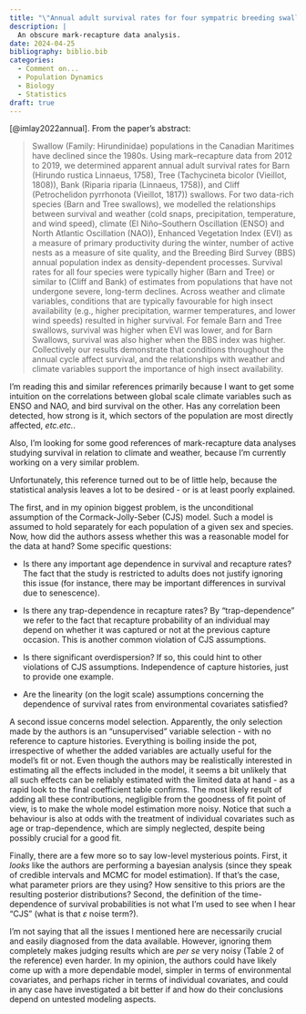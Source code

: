 ```yaml
---
title: "\"Annual adult survival rates for four sympatric breeding swallow species\" by Imlay et al."
description: |
  An obscure mark-recapture data analysis.
date: 2024-04-25
bibliography: biblio.bib
categories: 
  - Comment on...
  - Population Dynamics
  - Biology
  - Statistics
draft: true
---
```


[@imlay2022annual]. From the paper's abstract:

> Swallow (Family: Hirundinidae) populations in the Canadian Maritimes have declined since the 1980s. Using mark–recapture data from 2012 to 2019, we determined apparent annual adult survival rates for Barn (Hirundo rustica Linnaeus, 1758), Tree (Tachycineta bicolor (Vieillot, 1808)), Bank (Riparia riparia (Linnaeus, 1758)), and Cliff (Petrochelidon pyrrhonota (Vieillot, 1817)) swallows. For two data-rich species (Barn and Tree swallows), we modelled the relationships between survival and weather (cold snaps, precipitation, temperature, and wind speed), climate (El Niño–Southern Oscillation (ENSO) and North Atlantic Oscillation (NAO)), Enhanced Vegetation Index (EVI) as a measure of primary productivity during the winter, number of active nests as a measure of site quality, and the Breeding Bird Survey (BBS) annual population index as density-dependent processes. Survival rates for all four species were typically higher (Barn and Tree) or similar to (Cliff and Bank) of estimates from populations that have not undergone severe, long-term declines. Across weather and climate variables, conditions that are typically favourable for high insect availability (e.g., higher precipitation, warmer temperatures, and lower wind speeds) resulted in higher survival. For female Barn and Tree swallows, survival was higher when EVI was lower, and for Barn Swallows, survival was also higher when the BBS index was higher. Collectively our results demonstrate that conditions throughout the annual cycle affect survival, and the relationships with weather and climate variables support the importance of high insect availability.

I'm reading this and similar references primarily because I want to get some intuition on the correlations between global scale climate variables such as ENSO and NAO, and bird survival on the other. Has any correlation been detected, how strong is it, which sectors of the population are most directly affected, *etc.etc.*.

Also, I'm looking for some good references of mark-recapture data analyses studying survival in relation to climate and weather, because I'm currently working on a very similar problem.

Unfortunately, this reference turned out to be of little help, because the statistical analysis leaves a lot to be desired - or is at least poorly explained.

The first, and in my opinion biggest problem, is the unconditional assumption of the Cormack-Jolly-Seber (CJS) model. Such a model is assumed to hold separately for each population of a given sex and species. Now, how did the authors assess whether this was a reasonable model for the data at hand? Some specific questions:

-   Is there any important age dependence in survival and recapture rates? The fact that the study is restricted to adults does not justify ignoring this issue (for instance, there may be important differences in survival due to senescence).

-   Is there any trap-dependence in recapture rates? By "trap-dependence" we refer to the fact that recapture probability of an individual may depend on whether it was captured or not at the previous capture occasion. This is another common violation of CJS assumptions.

-   Is there significant overdispersion? If so, this could hint to other violations of CJS assumptions. Independence of capture histories, just to provide one example.

-   Are the linearity (on the logit scale) assumptions concerning the dependence of survival rates from environmental covariates satisfied?

A second issue concerns model selection. Apparently, the only selection made by the authors is an "unsupervised" variable selection - with no reference to capture histories. Everything is boiling inside the pot, irrespective of whether the added variables are actually useful for the model's fit or not. Even though the authors may be realistically interested in estimating all the effects included in the model, it seems a bit unlikely that all such effects can be reliably estimated with the limited data at hand - as a rapid look to the final coefficient table confirms. The most likely result of adding all these contributions, negligible from the goodness of fit point of view, is to make the whole model estimation more noisy. Notice that such a behaviour is also at odds with the treatment of individual covariates such as age or trap-dependence, which are simply neglected, despite being possibly crucial for a good fit.

Finally, there are a few more so to say low-level mysterious points. First, it *looks* like the authors are performing a bayesian analysis (since they speak of credible intervals and MCMC for model estimation). If that's the case, what parameter priors are they using? How sensitive to this priors are the resulting posterior distributions? Second, the definition of the time-dependence of survival probabilities is not what I'm used to see when I hear "CJS" (what is that $\varepsilon$ noise term?).

I'm not saying that all the issues I mentioned here are necessarily crucial and easily diagnosed from the data available. However, ignoring them completely makes judging results which are *per se* very noisy (Table 2 of the reference) even harder. In my opinion, the authors could have likely come up with a more dependable model, simpler in terms of environmental covariates, and perhaps richer in terms of individual covariates, and could in any case have investigated a bit better if and how do their conclusions depend on untested modeling aspects.
